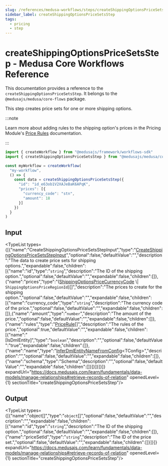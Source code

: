 ```yaml
---
slug: /references/medusa-workflows/steps/createShippingOptionsPriceSetsStep
sidebar_label: createShippingOptionsPriceSetsStep
tags:
  - pricing
  - step
---
```



# createShippingOptionsPriceSetsStep - Medusa Core Workflows Reference

This documentation provides a reference to the `createShippingOptionsPriceSetsStep`. It belongs to the `@medusajs/medusa/core-flows` package.

This step creates price sets for one or more shipping options.

:::note

Learn more about adding rules to the shipping option's prices in the Pricing Module's 
[Price Rules](https://docs.medusajs.com/resources/commerce-modules/pricing/price-rules) documentation.

:::

```ts title="src/workflows/my-workflow.ts"
import { createWorkflow } from "@medusajs/framework/workflows-sdk"
import { createShippingOptionsPriceSetsStep } from "@medusajs/medusa/core-flows"

const myWorkflow = createWorkflow(
  "my-workflow",
  () => {
    const data = createShippingOptionsPriceSetsStep({
      "id": "id_e63ob1V2XAJeBaK6APqK",
      "prices": [{
        "currency_code": "stn",
        "amount": 18
      }]
    })
  }
)
```
  

## Input

<TypeList types={[{"name":"CreateShippingOptionsPriceSetsStepInput","type":"[CreateShippingOptionsPriceSetsStepInput](../../../../types/core_flows.CreateShippingOptionsPriceSetsStepInput/page.mdx)","optional":false,"defaultValue":"","description":"The data to create price sets for shipping options.","expandable":false,"children":[{"name":"id","type":"`string`","description":"The ID of the shipping option.","optional":false,"defaultValue":"","expandable":false,"children":[]},{"name":"prices","type":"([ShippingOptionsPriceCurrencyCode](../../../../interfaces/core_flows.ShippingOptionsPriceCurrencyCode/page.mdx) \\| `ShippingOptionsPriceRegionId`)[]","description":"The prices to create for the shipping option.","optional":false,"defaultValue":"","expandable":false,"children":[{"name":"currency_code","type":"`string`","description":"The currency code of the price.","optional":false,"defaultValue":"","expandable":false,"children":[]},{"name":"amount","type":"`number`","description":"The amount of the price.","optional":false,"defaultValue":"","expandable":false,"children":[]},{"name":"rules","type":"[PriceRule](../../../../../pricing_models/variables/pricing_models.PriceRule/page.mdx)[]","description":"The rules of the price.","optional":true,"defaultValue":"","expandable":false,"children":[{"name":"[IsDmlEntity]","type":"`boolean`","description":"","optional":false,"defaultValue":"true","expandable":false,"children":[]},{"name":"name","type":"[InferDmlEntityNameFromConfig](../../../../../types/DmlTypes/types/types.DmlTypes.InferDmlEntityNameFromConfig/page.mdx)&#60;TConfig&#62;","description":"","optional":false,"defaultValue":"","expandable":false,"children":[]},{"name":"schema","type":"Schema","description":"","optional":false,"defaultValue":"","expandable":false,"children":[]}]}]}]}]} expandUrl="https://docs.medusajs.com/learn/fundamentals/data-models/manage-relationships#retrieve-records-of-relation" openedLevel={1} sectionTitle="createShippingOptionsPriceSetsStep"/>

## Output

<TypeList types={[{"name":"object[]","type":"`object`[]","optional":false,"defaultValue":"","description":"","expandable":false,"children":[{"name":"id","type":"`string`","description":"The ID of the shipping option.","optional":false,"defaultValue":"","expandable":false,"children":[]},{"name":"priceSetId","type":"`string`","description":"The ID of the price set.","optional":false,"defaultValue":"","expandable":false,"children":[]}]}]} expandUrl="https://docs.medusajs.com/learn/fundamentals/data-models/manage-relationships#retrieve-records-of-relation" openedLevel={1} sectionTitle="createShippingOptionsPriceSetsStep"/>
